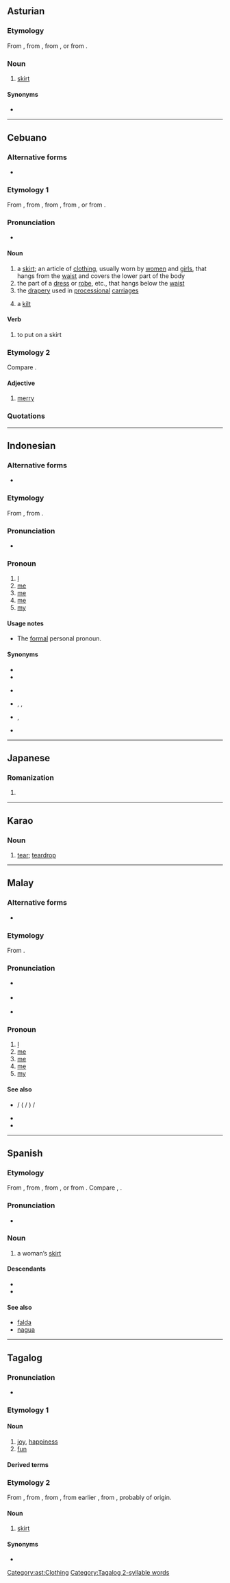 {{also|sāya}}
==Asturian==

===Etymology===
From {{inh|ast|VL.|*sagia}}, from {{inh|ast|la|sagum}}, from {{der|ast|cel-gau|*sagos}}, or from {{der|ast|grc|σάγος}}.

===Noun===
{{ast-noun|f|sayes}}

# [[skirt]]

====Synonyms====
* {{l|ast|falda}}

[[Category:ast:Clothing]]

----

==Cebuano==

===Alternative forms===
* {{l|ceb|sayal}}

===Etymology 1===
From {{der|ceb|es|saya}}, from {{der|ceb|VL.|*sagia}}, from {{der|ceb|la|sagum}}, from {{der|ceb|cel-gau|*sagos}}, or from {{der|ceb|grc|σάγος}}.

===Pronunciation===
* {{hyph|sa|ya|lang=ceb}}

====Noun====
{{head|ceb|noun}}

# a [[skirt]]; an article of [[clothing]], usually worn by [[woman|women]] and [[girl]]s, that hangs from the [[waist]] and covers the lower part of the body
# the part of a [[dress]] or [[robe]], etc., that hangs below the [[waist]]
# the [[drapery]] used in [[processional]] [[carriage]]s
# {{lb|ceb|often|humorous}} a [[kilt]]

====Verb====
{{head|ceb|verb}}

# to put on a skirt

===Etymology 2===
Compare {{m|ceb|sadya}}.

====Adjective====
{{head|ceb|adjective}}

# [[merry]]

===Quotations===
{{seeCites|lang=ceb}}

{{topics|ceb|Clothing|Skirts}}

----

==Indonesian==

===Alternative forms===
* {{l|id|sahaya}}

===Etymology===
From {{inh|id|ms|saya}}, from {{der|id|sa|सहाय}}.

===Pronunciation===
* {{IPA|/saja/|lang=id}}

===Pronoun===
{{head|id|pronoun}}

# [[I]] {{gloss|personal pronoun}}
# [[me]] {{gloss|direct object of a verb}}
# [[me]] {{gloss|object of a preposition}}
# [[me]] {{gloss|indirect object of a verb}}
# [[my]] {{gloss|belonging to me}}

====Usage notes====
* The [[formal]] personal pronoun.

====Synonyms====
* {{l|id|aku}}
* {{l|id|ku}}
* {{l|id|daku}} {{q|poetic}}
* {{l|id|aye}}, {{l|id|gue}}, {{l|id|ogut}} {{q|Jakarta}}
* {{l|id|gua}}, {{l|id|gw}} {{q|Java}}
* {{l|id|hamba}}

----

==Japanese==

===Romanization===
{{ja-romaji}}

# {{ja-romanization of|さや}}

----

==Karao==

===Noun===
{{head|kyj|noun}}

# [[tear]]; [[teardrop]]

----

==Malay==

===Alternative forms===
* {{alter|ms|sahaya|سهاي}}

===Etymology===
From {{der|ms|sa|सहाय|t=follower}}.

===Pronunciation===
* {{a|Johor-Selangor}} {{IPA|/sajə/|lang=ms}}
* {{a|Riau-Lingga}} {{IPA|/saja/|lang=ms}}
* {{rhymes|ajə|jə|ə|lang=ms}}

===Pronoun===
{{ms-pronoun|j=ساي}}

# [[I]] {{gloss|personal pronoun}}
# [[me]] {{gloss|direct object of a verb}}
# [[me]] {{gloss|object of a preposition}}
# [[me]] {{gloss|indirect object of a verb}}
# [[my]] {{gloss|belonging to me}}
#: {{ux|ms|Nama '''saya''' ...|t=My name is ...|inline=0}}

====See also====
* {{l|ms|aku}} / {{l|ms|ku}} ({{l|ms|ku-}} / {{l|ms|-ku}}) / {{l|ms|daku}}
* {{l|ms|hamba}}
* {{l|ms|beta}}

----

==Spanish==

===Etymology===
From {{inh|es|VL.|*sagia}}, from {{inh|es|la|sagum}}, from {{der|es|cel-gau|*sagos}}, or from {{der|es|grc|σάγος}}. Compare {{cog|pt|saia}}, {{cog|fr|saie}}.

===Pronunciation===
* {{es-IPA}}

===Noun===
{{es-noun|f}}

# {{lb|es|archaic}} a woman’s [[skirt]]

====Descendants====
* {{desc|bor=1|ceb|saya}}
* {{desc|bor=1|tl|saya}}

====See also====
* [[falda]]
* [[nagua]]

----

==Tagalog==
{{attention|tl|some definitions added by non-native speaker; please check}}

===Pronunciation===
* {{IPA|/ˈsa.ja/|lang=tl}}

===Etymology 1===
{{rfe|tl}}

====Noun====
{{tl-noun}}

# [[joy]], [[happiness]]
# [[fun]]

====Derived terms====
{{der3|tl|sumaya|pasayahin|magpasaya}}

===Etymology 2===
From {{bor|tl|es|saya}}, from {{der|tl|VL.|*sagia}}, from {{der|tl|la|sagum}}, from earlier {{m|la|sagus}}, from {{der|tl|grc|σάγος}}, probably of {{der|tl|cel-gau|-}} origin.

====Noun====
{{tl-noun}}

# [[skirt]]

====Synonyms====
* {{l|tl|palda}}

[[Category:Tagalog 2-syllable words]]
{{topics|tl|Clothing|Skirts}}
{{topics|tl|Emotions}}